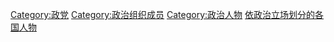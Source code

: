 [[Category:政党|Category:政党]]
[[Category:政治组织成员|Category:政治组织成员]]
[[Category:政治人物|Category:政治人物]]
[[Category:依政治立场划分的各国人物|]]